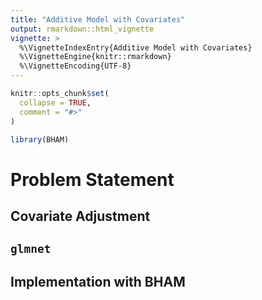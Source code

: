 ```yaml
---
title: "Additive Model with Covariates"
output: rmarkdown::html_vignette
vignette: >
  %\VignetteIndexEntry{Additive Model with Covariates}
  %\VignetteEngine{knitr::rmarkdown}
  %\VignetteEncoding{UTF-8}
---
```


```r
knitr::opts_chunk$set(
  collapse = TRUE,
  comment = "#>"
)
```

```r
library(BHAM)
```

# Problem Statement



## Covariate Adjustment

## `glmnet`

## Implementation with BHAM

